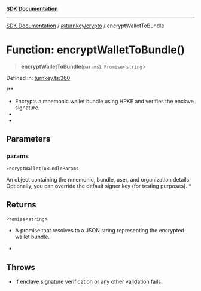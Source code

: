 [**SDK Documentation**](../../../README.mdx)

***

[SDK Documentation](../../../packages.mdx) / [@turnkey/crypto](../README.mdx) / encryptWalletToBundle

# Function: encryptWalletToBundle()

> **encryptWalletToBundle**(`params`): `Promise`\<`string`\>

Defined in: [turnkey.ts:360](https://github.com/tkhq/sdk/blob/fd49bfe86475c8603b3eb385aa101efa36fa32fc/packages/crypto/src/turnkey.ts#L360)

/**
 * Encrypts a mnemonic wallet bundle using HPKE and verifies the enclave signature.
 *
 *

## Parameters

### params

`EncryptWalletToBundleParams`

An object containing the mnemonic, bundle, user, and organization details. Optionally, you can override the default signer key (for testing purposes).
 *

## Returns

`Promise`\<`string`\>

- A promise that resolves to a JSON string representing the encrypted wallet bundle.
 *

## Throws

- If enclave signature verification or any other validation fails.
